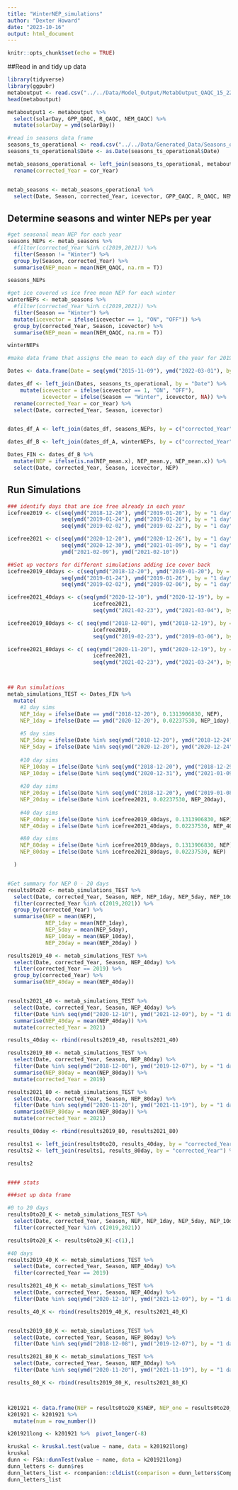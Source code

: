 ```yaml
---
title: "WinterNEP_simulations"
author: "Dexter Howard"
date: "2023-10-16"
output: html_document
---
```


```r
knitr::opts_chunk$set(echo = TRUE)
```

##Read in and tidy up data 

```r
library(tidyverse)
library(ggpubr)
metaboutput <- read.csv("../../Data/Model_Output/MetabOutput_QAQC_15_22.csv")
head(metaboutput)

metaboutput1 <- metaboutput %>% 
  select(solarDay, GPP_QAQC, R_QAQC, NEM_QAQC) %>% 
  mutate(solarDay = ymd(solarDay))

#read in seasons data frame 
seasons_ts_operational <- read.csv("../../Data/Generated_Data/Seasons_operational_Ice.csv")
seasons_ts_operational$Date <- as.Date(seasons_ts_operational$Date)

metab_seasons_operational <- left_join(seasons_ts_operational, metaboutput1, by = c("Date" = "solarDay")) %>% 
  rename(corrected_Year = cor_Year)


metab_seasons <- metab_seasons_operational %>% 
  select(Date, Season, corrected_Year, icevector, GPP_QAQC, R_QAQC, NEM_QAQC)

```


## Determine seasons and winter NEPs per year 

```r

#get seasonal mean NEP for each year 
seasons_NEPs <- metab_seasons %>%  
  #filter(corrected_Year %in% c(2019,2021)) %>% 
  filter(Season != "Winter") %>% 
  group_by(Season, corrected_Year) %>% 
  summarise(NEP_mean = mean(NEM_QAQC, na.rm = T)) 

seasons_NEPs

#get ice covered vs ice free mean NEP for each winter 
winterNEPs <- metab_seasons %>% 
  #filter(corrected_Year %in% c(2019,2021)) %>% 
  filter(Season == "Winter") %>% 
  mutate(icevector = ifelse(icevector == 1, "ON", "OFF")) %>% 
  group_by(corrected_Year, Season, icevector) %>% 
  summarise(NEP_mean = mean(NEM_QAQC, na.rm = T))

winterNEPs

#make data frame that assigns the mean to each day of the year for 2019-2021 (the years where we have a mean for each time period)

Dates <- data.frame(Date = seq(ymd("2015-11-09"), ymd("2022-03-01"), by = "days" ))

dates_df <- left_join(Dates, seasons_ts_operational, by = "Date") %>% 
    mutate(icevector = ifelse(icevector == 1, "ON", "OFF"),
           icevector = ifelse(Season == "Winter", icevector, NA)) %>% 
  rename(corrected_Year = cor_Year) %>% 
  select(Date, corrected_Year, Season, icevector)


dates_df_A <- left_join(dates_df, seasons_NEPs, by = c("corrected_Year", "Season"))

dates_df_B <- left_join(dates_df_A, winterNEPs, by = c("corrected_Year", "Season", "icevector")) 

Dates_FIN <- dates_df_B %>% 
  mutate(NEP = ifelse(is.na(NEP_mean.x), NEP_mean.y, NEP_mean.x)) %>% 
  select(Date, corrected_Year, Season, icevector, NEP)

```


## Run Simulations

```r

### identify days that are ice free already in each year 
icefree2019 <- c(seq(ymd("2018-12-20"), ymd("2019-01-20"), by = "1 day"),
                 seq(ymd("2019-01-24"), ymd("2019-01-26"), by = "1 day"),
                 seq(ymd("2019-02-02"), ymd("2019-02-22"), by = "1 day"))

icefree2021 <- c(seq(ymd("2020-12-20"), ymd("2020-12-26"), by = "1 day"),
                 seq(ymd("2020-12-30"), ymd("2021-01-09"), by = "1 day"),
                 ymd("2021-02-09"), ymd("2021-02-10"))

##Set up vectors for different simulations adding ice cover back 
icefree2019_40days <- c(seq(ymd("2018-12-20"), ymd("2019-01-20"), by = "1 day"),
                 seq(ymd("2019-01-24"), ymd("2019-01-26"), by = "1 day"),
                 seq(ymd("2019-02-02"), ymd("2019-02-06"), by = "1 day"))

icefree2021_40days <- c(seq(ymd("2020-12-10"), ymd("2020-12-19"), by = "1 day"),
                           icefree2021,
                           seq(ymd("2021-02-23"), ymd("2021-03-04"), by = "1 day"))

icefree2019_80days <- c( seq(ymd("2018-12-08"), ymd("2018-12-19"), by = "1 day"),
                           icefree2019,
                           seq(ymd("2019-02-23"), ymd("2019-03-06"), by = "1 day"))

icefree2021_80days <- c( seq(ymd("2020-11-20"), ymd("2020-12-19"), by = "1 day"),
                           icefree2021,
                           seq(ymd("2021-02-23"), ymd("2021-03-24"), by = "1 day"))



## Run simulations 
metab_simulations_TEST <- Dates_FIN %>% 
  mutate(
    #1 day sims
    NEP_1day = ifelse(Date == ymd("2018-12-20"), 0.1313906830, NEP),
    NEP_1day = ifelse(Date == ymd("2020-12-20"), 0.02237530, NEP_1day),
    
    #5 day sims
    NEP_5day = ifelse(Date %in% seq(ymd("2018-12-20"), ymd("2018-12-24"), by = "1 day"), 0.1313906830, NEP),
    NEP_5day = ifelse(Date %in% seq(ymd("2020-12-20"), ymd("2020-12-24"), by = "1 day"), 0.02237530, NEP_5day),
    
    #10 day sims
    NEP_10day = ifelse(Date %in% seq(ymd("2018-12-20"), ymd("2018-12-29"), by = "1 day"), 0.1313906830, NEP),
    NEP_10day = ifelse(Date %in% seq(ymd("2020-12-31"), ymd("2021-01-09"), by = "1 day"), 0.02237530, NEP_10day),
    
    #20 day sims
    NEP_20day = ifelse(Date %in% seq(ymd("2018-12-20"), ymd("2019-01-08"), by = "1 day"), 0.1313906830, NEP),
    NEP_20day = ifelse(Date %in% icefree2021, 0.02237530, NEP_20day),
    
    #40 day sims
    NEP_40day = ifelse(Date %in% icefree2019_40days, 0.1313906830, NEP),
    NEP_40day = ifelse(Date %in% icefree2021_40days, 0.02237530, NEP_40day),

    #80 day sims
    NEP_80day = ifelse(Date %in% icefree2019_80days, 0.1313906830, NEP),
    NEP_80day = ifelse(Date %in% icefree2021_80days, 0.02237530, NEP)

  )


#Get summary for NEP 0 - 20 days 
results0to20 <- metab_simulations_TEST %>% 
  select(Date, corrected_Year, Season, NEP, NEP_1day, NEP_5day, NEP_10day, NEP_20day) %>% 
  filter(corrected_Year %in% c(2019,2021)) %>% 
  group_by(corrected_Year) %>% 
  summarise(NEP = mean(NEP),
            NEP_1day = mean(NEP_1day),
            NEP_5day = mean(NEP_5day),
            NEP_10day = mean(NEP_10day),
            NEP_20day = mean(NEP_20day) )

results2019_40 <- metab_simulations_TEST %>% 
  select(Date, corrected_Year, Season, NEP_40day) %>% 
  filter(corrected_Year == 2019) %>%  
  group_by(corrected_Year) %>% 
  summarise(NEP_40day = mean(NEP_40day))


results2021_40 <- metab_simulations_TEST %>% 
  select(Date, corrected_Year, Season, NEP_40day) %>% 
  filter(Date %in% seq(ymd("2020-12-10"), ymd("2021-12-09"), by = "1 day")) %>%  
  summarise(NEP_40day = mean(NEP_40day)) %>% 
  mutate(corrected_Year = 2021)

results_40day <- rbind(results2019_40, results2021_40)

results2019_80 <- metab_simulations_TEST %>% 
  select(Date, corrected_Year, Season, NEP_80day) %>% 
  filter(Date %in% seq(ymd("2018-12-08"), ymd("2019-12-07"), by = "1 day")) %>%  
  summarise(NEP_80day = mean(NEP_80day)) %>% 
  mutate(corrected_Year = 2019)

results2021_80 <- metab_simulations_TEST %>% 
  select(Date, corrected_Year, Season, NEP_80day) %>% 
  filter(Date %in% seq(ymd("2020-11-20"), ymd("2021-11-19"), by = "1 day")) %>%  
  summarise(NEP_80day = mean(NEP_80day)) %>% 
  mutate(corrected_Year = 2021)

results_80day <- rbind(results2019_80, results2021_80)

results1 <- left_join(results0to20, results_40day, by = "corrected_Year")
results2 <- left_join(results1, results_80day, by = "corrected_Year") %>%  mutate_if(is.numeric, round, digits=2)

results2


#### stats

###set up data frame 

#0 to 20 days
results0to20_K <- metab_simulations_TEST %>% 
  select(Date, corrected_Year, Season, NEP, NEP_1day, NEP_5day, NEP_10day, NEP_20day) %>% 
  filter(corrected_Year %in% c(2019,2021)) 

results0to20_K <- results0to20_K[-c(1),]

#40 days
results2019_40_K <- metab_simulations_TEST %>% 
  select(Date, corrected_Year, Season, NEP_40day) %>% 
  filter(corrected_Year == 2019) 

results2021_40_K <- metab_simulations_TEST %>% 
  select(Date, corrected_Year, Season, NEP_40day) %>% 
  filter(Date %in% seq(ymd("2020-12-10"), ymd("2021-12-09"), by = "1 day")) 

results_40_K <- rbind(results2019_40_K, results2021_40_K)


results2019_80_K <- metab_simulations_TEST %>% 
  select(Date, corrected_Year, Season, NEP_80day) %>% 
  filter(Date %in% seq(ymd("2018-12-08"), ymd("2019-12-07"), by = "1 day"))

results2021_80_K <- metab_simulations_TEST %>% 
  select(Date, corrected_Year, Season, NEP_80day) %>% 
  filter(Date %in% seq(ymd("2020-11-20"), ymd("2021-11-19"), by = "1 day"))

results_80_K <- rbind(results2019_80_K, results2021_80_K)



k201921 <- data.frame(NEP = results0to20_K$NEP, NEP_one = results0to20_K$NEP_1day, NEP_five = results0to20_K$NEP_5day, NEP_ten = results0to20_K$NEP_10day, NEP_twenty = results0to20_K$NEP_20day, NEP_forty = results_40_K$NEP_40day, NEP_eighty = results_80_K$NEP_80day)
k201921 <- k201921 %>% 
  mutate(num = row_number())

k201921long <- k201921 %>%  pivot_longer(-8)

kruskal <- kruskal.test(value ~ name, data = k201921long)
kruskal
dunn <- FSA::dunnTest(value ~ name, data = k201921long)
dunn_letters <- dunn$res
dunn_letters_list <- rcompanion::cldList(comparison = dunn_letters$Comparison, p.value = dunn_letters$P.adj, threshold = 0.05)
dunn_letters_list






```



